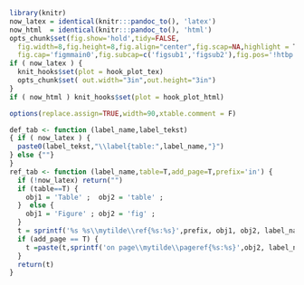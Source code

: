```r

library(knitr)
now_latex = identical(knitr:::pandoc_to(), 'latex')
now_html  = identical(knitr:::pandoc_to(), 'html')
opts_chunk$set(fig.show='hold',tidy=FALSE,
  fig.width=8,fig.height=8,fig.align="center",fig.scap=NA,highlight = T,
  fig.cap='figmmain0',fig.subcap=c('figsub1','figsub2'),fig.pos='!htbp')
if ( now_latex ) {
  knit_hooks$set(plot = hook_plot_tex)
  opts_chunk$set( out.width="3in",out.height="3in")
}
if ( now_html ) knit_hooks$set(plot = hook_plot_html)

options(replace.assign=TRUE,width=90,xtable.comment = F)

def_tab <- function (label_name,label_tekst)          
{ if ( now_latex ) {
  paste0(label_tekst,"\\label{table:",label_name,"}")
} else {""}
}
ref_tab <- function (label_name,table=T,add_page=T,prefix='in') { 
  if (!now_latex) return("")
  if (table==T) {
    obj1 = 'Table' ;  obj2 = 'table' ;
  }  else {
    obj1 = 'Figure' ; obj2 = 'fig' ;
  }
  t = sprintf('%s %s\\mytilde\\ref{%s:%s}',prefix, obj1, obj2, label_name)
  if (add_page == T) {
    t =paste(t,sprintf('on page\\mytilde\\pageref{%s:%s}',obj2, label_name))
  }
  return(t)
} 

```
